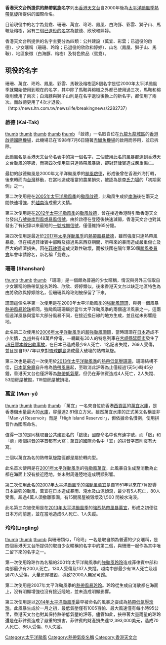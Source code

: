{{Multiple issues|
{{unreferenced|time=2017-05-19T08:52:07+00:00}}
{{Orphan|time=2020-09-19T08:58:54+00:00}}
{{Update|time=2020-09-19T08:58:54+00:00}}
}}
<!-- 注释出：[[File:Hong_Kong_Observatory_(logo_only).svg|thumb]] -->
'''香港天文台所提供的熱帶氣旋名字'''列出[[香港天文台|香港天文台]]自2000年後為[[太平洋颱風季|太平洋颱風季]][[颱風|熱帶氣旋]]所提供的國際命名。

目前現役中的名字為鴛鴦、珊珊、萬宜、玲玲、鳳凰、白海豚、彩雲、獅子山、馬鞍及榕樹，另有三個[[已退役太平洋颱風名字列表_(2000年及以後)|已退役的名字]]為啟德、欣欣和婷婷。

香港天文台所提供的名字主要分為四類：公共建設（萬宜、彩雲；已退役的啟德）、少女暱稱（珊珊、玲玲；已退役的欣欣和婷婷）、山名（鳳凰、獅子山、馬鞍）、地區象徵（白海豚、榕樹）及特色飲品（鴛鴦）。

==現役的名字==
珊珊、萬宜、玲玲、鳳凰、彩雲、馬鞍及榕樹這8個名字是從2000年太平洋颱風季就開始使用到現在的名字，其中除了馬鞍與榕樹之外都已使用過三次，馬鞍和榕樹則使用了兩次；白海豚與獅子山則是在名字退役後換上的新名字，都使用了兩次。而啟德更用了4次才退役。（http://news.ltn.com.tw/news/life/breakingnews/2282737）{{Dead link|date=2019年11月 |bot=InternetArchiveBot |fix-attempted=yes }}
===啟德 (Kai-Tak)===
[[file:Kai-tak-2.jpg|thumb]]
[[file:Typhoon_Kai-Tak_7_Jul_2000_0305Z.jpg|thumb]]
[[file:Typhoon_Kai-Tak_2005.jpg|thumb]]
[[file:Kai-tak_Aug_17_2012.jpg|thumb]]
[[file:Kai-tak_2017-12-16_0500Z.jpg|thumb]]
{{主條目|颱風啟德}}
「啟德」一名取自位在[[九龍|九龍]][[九龍城區|九龍城區]]的[[香港啟德國際機場|香港啟德國際機場]]，此機場已在1998年7月6日隨著[[赤鱲角機場|赤鱲角機場]]的啟用而停用，並已拆除。

此颱風名是香港天文台命名表中的第一個名字，三個使用此名的風暴都達到香港天文台颱風的等級，而第四次使用雖只達熱帶風暴級，卻對菲律賓造成嚴重傷亡。

最初的啟德颱風是2000年太平洋颱風季的[[颱風啟德_(2000年)|颱風啟德]]，形成後曾在香港外海打轉，後來轉而向[[台灣|台灣]]移動，在當地造成相當的農業損失，被認為是[[李氏力場|李氏力場]]的「初期案例」之一。

第二次使用是在[[2005年太平洋颱風季|2005年太平洋颱風季]]的[[2005年太平洋颱風季#颱風啟德_(Kai-tak)|颱風啟德]]，此颱風生成於[[南海|南海]]後在兩天之間快速增強，於[[越南|越南]]造成重大災情。

第三次使用是在[[2012年太平洋颱風季|2012年太平洋颱風季]]的[[颱風啟德_(2012年)|颱風啟德]]，曾在接近香港時引致香港天文台發出[[八號東南烈風或暴風信號|八號東南烈風或暴風信號]]。由於啟德在登陸後快速減弱，香港天文台也對其發出了有紀錄以來最短的[[一號戒備信號|一號戒備信號]]，僅僅維持65分鐘。

第四次使用是最近於[[2017年太平洋颱風季|2017年太平洋颱風季]]的[[熱帶風暴啟德_(2017年)|熱帶風暴啟德]]，雖然強度只達熱帶風暴級，但在橫過菲律賓中部時及掠過馬來西亞期間，所帶來的暴雨造成嚴重傷亡及巨大的經濟損失。因在[[菲律賓|菲律賓]]造成災難性破壞，而被該國在隔年第50屆[[颱風委員會|颱風委員會]]年會申請除名，新名稱「鴛鴦」。

===珊珊 (Shanshan)===
{{主條目|颱風珊珊}}
[[file:Typhoon_Shanshan_22_sept_2000_0425Z.jpg|thumb]]
[[file:Shanshan_2006-09-16_0210Z.jpg|thumb]]
[[file:Shanshan_2013-02-22.jpg|thumb]]
「珊珊」是一個頗為普遍的少女暱稱，情況與另外三個取自少女暱稱的熱帶氣旋名玲玲、欣欣、婷婷類似。後來香港天文台以缺乏地區特色為由將欣欣與婷婷除名，但珊珊與玲玲則被保留了下來。

珊珊這個名字第一次使用是在2000年太平洋颱風季的[[2000年太平洋颱風季#颱風珊珊_(Shanshan)|強颱風珊珊]]，與另一個風暴[[2000年太平洋颱風季#熱帶風暴珍珠_(Chanchu)|熱帶風暴珍珠]]相同，強颱風珊珊屬於當年太平洋颱風季的兩個遠洋風暴之一。這兩個遠洋風暴與當年大部分風暴不同，在接近換日線的地方生成，並且從未影響陸地。

此名第二次使用於[[2006年太平洋颱風季|2006年太平洋颱風季]]的[[颱風珊珊_(2006年)|超強颱風珊珊]]，當時珊珊在[[日本|日本]]造成不小災情，[[九州_(日本)|九州]]共有48萬戶停電，一輛載有30人的特急列車在[[宮崎縣|宮崎縣]][[延岡市|延岡市]]發生了[[JR日豐本線出軌事故|JR日豐本線出軌事故]]，在日本已造成最少9人死亡、1名記者失蹤，269人受傷，並且是自1977年以來對[[琉球群島|琉球群島]]造成最大破壞的熱帶氣旋。

第三次也是最近一次使用於[[2013年太平洋颱風季|2013年太平洋颱風季]]的[[熱帶風暴珊珊_(2013年)|熱帶低氣壓珊珊]]，珊珊結構不佳，[[日本氣象廳|日本氣象廳]]自升格為[[熱帶風暴|熱帶風暴]]起，至取消此評等為止僅經過1天5小時45分鐘，香港天文台也僅評等為[[熱帶低氣壓|熱帶低氣壓]]，但仍在菲律賓造成4人死亡，2人失蹤、53間房屋被毀，119間房屋被損壞。

===萬宜 (Man-yi)===
[[file:High_Island_Reservoir_3.jpg|thumb]]
[[file:Typhoon_Man-Yi_04_aug_2001_0112Z.jpg|thumb]]
[[file:Man-Yi_12_july_2007_0505Z.jpg|thumb]]
[[file:Man-yi_Sep_16_2013_0140Z.jpg|thumb]]
{{主條目|颱風萬宜}}
「萬宜」一名來自位於香港[[西貢區|西貢區]]的[[萬宜水庫|萬宜水庫]]，是香港儲水量最大的[[水庫|水庫]]，容量達2.81億立方米。雖然萬宜水庫的正式英文名稱並非「Man-yi Reservoir」而是「High Island Reservoir」，但依據命名慣例，使用拼音作為國際命名。

值得一提的是同樣取自公共建設名的「啟德」國際命名中也有連字號，而「啟」和「德」兩個拼音的字首都有大寫；萬宜的國際命名中「宜」的拼音字首則沒有大寫。

三個以萬宜為名的熱帶氣旋路徑都是屬於轉向型。

此名首次使用是在[[2001年太平洋颱風季|2001年太平洋颱風季]]的[[2001年太平洋颱風季#颱風萬宜_(Man-yi)|強颱風萬宜]]，此風暴自生成至消散為止都在海面上沒有接近陸地，並未對周邊陸地造成明顯影響。

第二次使用此名的[[2007年太平洋颱風季|2007年太平洋颱風季]]的[[颱風萬宜_(2007年)|強颱風萬宜]]是自1951年以來在7月影響日本最強的颱風，萬宜在日本造成暴雨、淹水及山泥傾瀉，最少有5人死亡，80人受傷，超過4萬人須撤離家園，有15間房屋被毀壞及1,500 間被水淹浸。

此名第三次被使用是在[[2013年太平洋颱風季|2013年太平洋颱風季]]的[[颱風萬宜_(2013年)|強烈熱帶風暴萬宜]]，形成之初便往日本方向前進，並在當地造成6人死亡、1人失蹤。

===玲玲(Lingling)===
[[file:Typhoon_Lingling_2001.jpg|thumb]]
[[file:Lingling_12_oct_2007_2309Z.jpg|thumb]]
[[file:Lingling_2014-01-18_0210Z.jpg|thumb]]
{{主條目|颱風玲玲}}
與珊珊類似，「玲玲」一名是取自頗為普遍的少女暱稱，是四個香港天文台所提供的取自少女暱稱的名字中的第二個，與珊珊一起作為其中唯二留下來的名字之一。

第一次使用玲玲作為名稱的2001年太平洋颱風季的[[2001年太平洋颱風季#玲玲_(Lingling)|強颱風玲玲]]造成菲律賓中部和南部最少有200人死亡，130人受傷及137人失蹤。越南中部最少有18人死亡及超過70人受傷，大量房屋被毀，導致12000人無家可歸。

第二次使用是2007年太平洋颱風季的[[2007年太平洋颱風季#熱帶風暴玲玲_(Lingling)|熱帶風暴玲玲]]。玲玲從生成自消散都在海面上，沒有明顯增強也沒有接近陸地，並未造成明顯影響。

第三次使用是以[[2014年太平洋颱風季|2014年太平洋颱風季]]最早被命名的風暴之姿成為[[熱帶風暴玲玲_(2014年)|熱帶低氣壓玲玲]]。此風暴生成於一月之初，最低氣壓僅有1005百帕、最大風速僅有每小時95公里，香港天文台也對其保持熱帶低氣壓的評等。儘管如此，挾帶著大量雨量的玲玲還是在菲律賓造成了嚴重的損害，菲律賓的財產損失達12,393,000美元，造成70人死亡、86人受傷、9人失蹤。

[[Category:太平洋颱風|Category:太平洋颱風]]
[[Category:熱帶氣旋名稱|Category:熱帶氣旋名稱]]
[[Category:香港天文台|Category:香港天文台]]